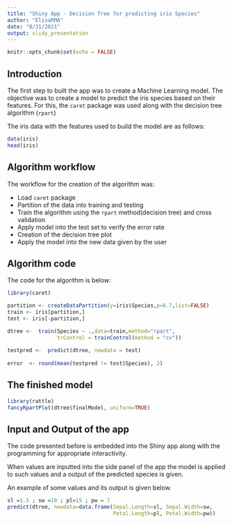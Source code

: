 ```yaml
---
title: "Shiny App - Decision Tree for predicting iris Species"
author: "ElisaRMA"
date: "8/31/2021"
output: slidy_presentation
---
```


```r
knitr::opts_chunk$set(echo = FALSE)
```

## Introduction

The first step to built the app was to create a Machine Learning model. The objective was to create a model to predict the iris species based on their features. For this, the `caret` package was used along with the decision tree algorithm (`rpart`)

The iris data with the features used to build the model are as follows:
```r

data(iris)
head(iris)

```

## Algorithm workflow

The workflow for the creation of the algorithm was:

* Load `caret` package
* Partition of the data into training and testing
* Train the algorithm using the `rpart` method(decision tree) and cross validation
* Apply  model into the test set to verify the error rate
* Creation of the decision tree plot
* Apply the model into the new data given by the user

## Algorithm code
The code for the algorithm is below:
```r
library(caret)

partition <- createDataPartition(y=iris$Species,p=0.7,list=FALSE)
train <- iris[partition,]
test <- iris[-partition,]

dtree <-  train(Species ~ .,data=train,method="rpart",
                trControl = trainControl(method = "cv"))
    
testpred <-  predict(dtree, newdata = test)
    
error  <- round(mean(testpred != test$Species), 2)

```


## The finished model 

```r
library(rattle)
fancyRpartPlot(dtree$finalModel, uniform=TRUE)
```

## Input and Output of the app

The code presented before is embedded into the Shiny app along with the programming for appropriate interactivity. 

When values are inputted into the side panel of the app the model is applied to such values and a output of the predicted species is given.

An example of some values and its output is given below. 

```r
sl =1.5 ; sw =10 ; pl=15 ; pw = 7
predict(dtree, newdata=data.frame(Sepal.Length=sl, Sepal.Width=sw, 
                                  Petal.Length=pl, Petal.Width=pw))

```

